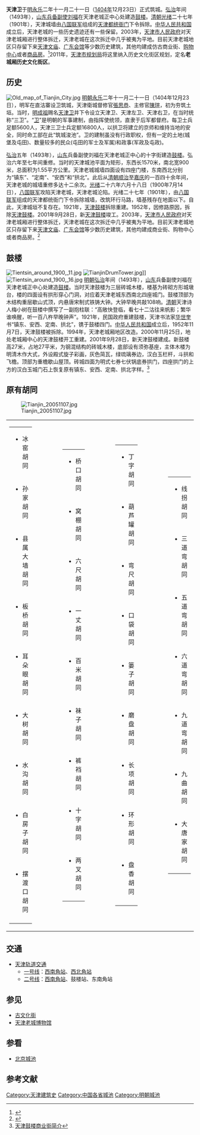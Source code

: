 {{天津}}
'''天津卫'''于[[永乐_(明朝)|明永乐]]二年十一月二十一日（[[1404年|1404年]]12月23日）正式筑城。[[弘治_(明朝)|弘治]]年间（1493年），[[山东|山东]][[兵备副使|兵备副使]][[刘福|刘福]]在天津老城正中心处建造[[天津鼓楼|鼓楼]]。[[清朝|清朝]][[光绪|光绪]]二十七年（1901年），天津城墙由[[八国联军|八国联军]]组成的[[天津都统衙门|天津都统衙门]]下令拆除。[[中华人民共和国|中华人民共和国]]成立后，天津老城的一些历史遗迹还有一些保留。2003年，[[天津市人民政府|天津市人民政府]]对天津老城厢进行整体拆迁，天津老城在这次拆迁中几乎被夷为平地。目前天津老城地区只存留下来[[天津文庙|天津文庙]]、[[天津广东会馆|广东会馆]]等少数历史建筑，其他均建成仿古商业街、[[购物中心|购物中心]]或者[[商品房|商品房]]。<ref>{{Cite web |url=http://www.tianjinwe.com/tianjin/tjw/200912/t20091225_438030.html |title=寻找天津老城 |access-date=2011-02-14 |archive-date=2013-09-22 |archive-url=https://web.archive.org/web/20130922195149/http://www.tianjinwe.com/tianjin/tjw/200912/t20091225_438030.html |dead-url=no }}</ref>2011年，[[天津市规划局|天津市规划局]]将这里纳入历史文化街区规划，定名'''老城厢历史文化街区'''。

== 历史 ==
[[File:Old_map_of_Tianjin_City.jpg|thumb]]
[[明朝|明朝]][[永樂_(明朝)|永乐]]二年十一月二十一日（1404年12月23日），明军在直沽寨设卫筑城，天津衛城督修官[[張思恭_(明朝)|張思恭]]、主修官[[陳瑄|陳瑄]]，初为夯筑土垣。当时，[[明成祖|明成祖]]赐名[[天津卫|天津卫]]并下令设立天津卫、天津左卫、天津右卫，在当时统称“三卫”。“[[卫所制|卫]]”是明朝的军事建制，由指挥使统领，直隶于后军都督府。每卫士兵足额5600人，天津三卫士兵定额16800人，以拱卫将建立的京师和维持当地的安全，同时命工部在此“筑城浚池”。卫的建制虽没有行政职权，但有一定的土地(城堡及屯田)、数量较多的民众(屯田的军士及军属)和政事(军政及屯政)。

[[弘治_(明朝)|弘治]]五年（1493年），[[山东|山东]]兵备副使刘福在天津老城正中心的十字街建造[[鼓楼|鼓楼]]。弘治六年至七年间重修。当时的天津城池平面为矩形，东西长1570米，南北宽900米，总面积为1.55平方公里。天津老城城墙四面设有四座门楼，东南西北分别为“镇东”、“定南”、“安西”和“拱北”。此后从[[清朝|清朝]][[顺治|顺治]]至[[嘉庆|嘉庆]]的一百四十余年间，天津老城的城墙重修多达十二余次。[[光绪|光绪]]二十六年六月十八日（1900年7月14日），[[八国联军|八国联军]]攻陷天津老城，天津老城沦陷。光绪二十七年（1901年），由[[八国联军|八国联军]]组成的天津都统衙门下令拆除城墙，改筑环行马路，墙基残存在地面以下。自此，天津城垣不复存在。1921年，[[天津鼓楼|天津鼓楼]]拆除重建。1952年，因修路原因，拆除[[天津鼓楼|天津鼓楼]]。2001年9月28日，新[[天津鼓楼|天津鼓楼]]竣工。2003年，[[天津市人民政府|天津市人民政府]]对天津老城厢进行整体拆迁，天津老城在这次拆迁中几乎被夷为平地。目前天津老城地区只存留下来[[天津文庙|天津文庙]]、[[广东会馆|广东会馆]]等少数历史建筑，其他均建成商业街、购物中心或者商品房。<ref>{{Cite web |url=http://www.fjsen.com/q/2010-01/21/content_2676857.htm |title=605岁的天津老城就快不存在了 |access-date=2011-02-14 |archive-date=2013-09-21 |archive-url=https://web.archive.org/web/20130921055905/http://www.fjsen.com/q/2010-01/21/content_2676857.htm |dead-url=no }}</ref>

== 鼓楼 ==
{{主条目|天津鼓楼}}
[[File:Tientsin_around_1900,_11.jpg|thumb]]
[[File:TianjinDrumTower.jpg|right]]]]
[[File:Tientsin_around_1900,_16.jpg|thumb]]
[[明朝|明朝]][[弘治_(明朝)|弘治]]年间（1493年），[[山东|山东]]兵备副使刘福在天津老城正中心处建造[[鼓楼|鼓楼]]。当时天津鼓楼为三层砖城木楼，楼基为砖砌方形城墩台，楼的四面设有拱形穿心门洞，对应着天津老城东西南北四座城门。鼓楼顶部为木结构重层歇山式顶，内悬唐宋制式铁铸大钟。大钟早晚共敲108响。[[清朝|清朝]]天津诗人梅小树在鼓楼中撰写了一副抱柱联：“高敞快登临，看七十二沽往来帆影；繁华谁唤醒，听一百八杵早晚钟声”。1921年，民国政府重建鼓楼，天津书法家[[华世奎|华世奎]]书“镇东、安西、定南、拱北”，镌于鼓楼四门。[[中华人民共和国|中华人民共和国]]成立后，1952年11月7日，天津鼓楼被拆除。1994年，天津老城厢地区改造。2000年11月25日，地处老城厢中心的天津鼓楼开工重建。2001年9月28日，新天津鼓楼建成。新鼓楼高27米，占地27平米，为钢混结构的砖城木楼，底部设有须弥基座，主体木楼为明清木作大式，外设殿式旋子彩画，灰色简瓦，绿琉璃券边，汉白玉栏杆，斗拱和飞檐。顶部为重檐歇山屋顶。砖城四面为明式七券七伏锅底券拱门，四座拱门的上方的汉白玉城门石上恢复原有镇东、安西、定南、拱北字样。<ref>[http://servlets.yipu.com.cn/DataViews.aspx?YipuID=345DF9F0A3C9A29F 天津鼓楼商业街简介]{{dead link|date=2017年12月 |bot=InternetArchiveBot |fix-attempted=yes }}</ref>

== 原有胡同 ==
[[File:Tianjin_20051107.jpg|right]]
{|
|valign="top"|
{| class="prettytable" style="font-size:90%"
|
*冰窑胡同
|-
|
*孙家胡同
|-
|
*县属大墙胡同
|-
|
*板桥胡同
|-
|
*耳朵眼胡同
|-
|
*大树胡同
|-
|
*水沟胡同
|-
|
*白房子胡同
|-
|
*摆渡口胡同
|-
|}
|width="50"| 
|valign="top"|
{| class="prettytable" style="font-size:90%"
|
*桥口胡同
|-
|
*窝棚胡同
|-
|
*六尺胡同
|-
|
*一丈胡同
|-
|
*百米胡同
|-
|
*袜子胡同
|-
|
*裤裆胡同
|-
|
*十字胡同
|-
|
*两叉胡同
|-
|}
|width="50"| 
|valign="top"|
{| class="prettytable" style="font-size:90%"
|
*丁字胡同
|-
|
*葫芦罐胡同
|-
|
*弯尺胡同
|-
|
*口袋胡同
|-
|
*篓子胡同
|-
|
*磨盘胡同
|-
|
*长项胡同
|-
|
*环形胡同
|-
|
*盘香胡同
|-
|}
|width="50"| 
|valign="top"|
{| class="prettytable" style="font-size:90%"
|
*线拐胡同
|-
|
*三道弯胡同
|-
|
*五道弯胡同
|-
|
*六道弯胡同
|-
|
*九道弯胡同
|-
|
*九曲胡同
|-
|
*大唐家胡同
|-
|}
|}

== 交通 ==
*[[天津轨道交通|天津轨道交通]]
**[[天津地铁一号线|一号线]]：[[西南角站|西南角站]]、[[西北角站|西北角站]]
**[[天津地铁二号线|二号线]]：[[西南角站|西南角站]]、鼓楼站、东南角站

== 参见 ==
*[[古文化街|古文化街]]
*[[徐朴庵旧宅|天津老城博物馆]]

==参看==
*[[北京城池|北京城池]]

==参考文献==
<div class="references-small">
<references />
</div>

{{老天津卫}}
{{天津历史文化街区}}

[[Category:天津建筑史|Category:天津建筑史]]
[[Category:中国各省城池|Category:中国各省城池]]
[[Category:明朝城池|Category:明朝城池]]